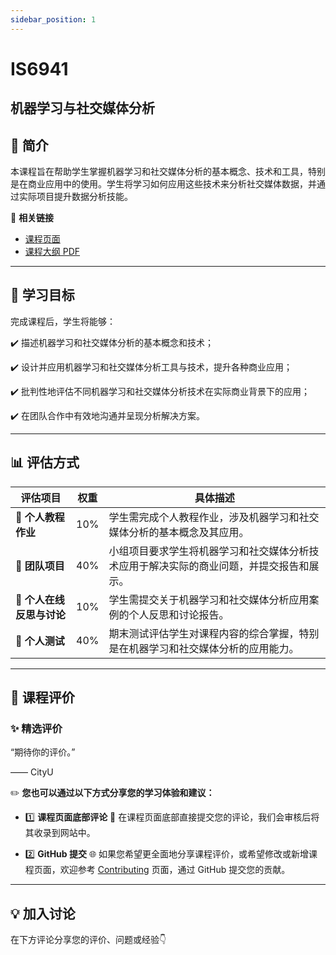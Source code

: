```yaml
---
sidebar_position: 1
---
```


# IS6941
## 机器学习与社交媒体分析

## **📘 简介**
本课程旨在帮助学生掌握机器学习和社交媒体分析的基本概念、技术和工具，特别是在商业应用中的使用。学生将学习如何应用这些技术来分析社交媒体数据，并通过实际项目提升数据分析技能。

🔗 **相关链接**
- [课程页面](https://www.cityu.edu.hk/catalogue/pg/202425/course/IS6941.htm)
- [课程大纲 PDF](https://www.cityu.edu.hk/catalogue/pg/202425/course/IS6941.pdf)

---

## **🎯 学习目标**

完成课程后，学生将能够：

✔️ 描述机器学习和社交媒体分析的基本概念和技术；

✔️ 设计并应用机器学习和社交媒体分析工具与技术，提升各种商业应用；

✔️ 批判性地评估不同机器学习和社交媒体分析技术在实际商业背景下的应用；

✔️ 在团队合作中有效地沟通并呈现分析解决方案。

---

## **📊 评估方式**

| **评估项目**           | **权重** | **具体描述**                                                                                       |
|-----------------------|---------|---------------------------------------------------------------------------------------------------|
| **📄 个人教程作业**     | 10%     | 学生需完成个人教程作业，涉及机器学习和社交媒体分析的基本概念及其应用。                          |
| **📄 团队项目**         | 40%     | 小组项目要求学生将机器学习和社交媒体分析技术应用于解决实际的商业问题，并提交报告和展示。       |
| **📄 个人在线反思与讨论** | 10%     | 学生需提交关于机器学习和社交媒体分析应用案例的个人反思和讨论报告。                             |
| **📄 个人测试**         | 40%     | 期末测试评估学生对课程内容的综合掌握，特别是在机器学习和社交媒体分析的应用能力。               |

---

## **💬 课程评价**

### ✨ **精选评价**
<div className={commentStyles.commentBox}>
    <p className={commentStyles.commentText}>
        “期待你的评价。”
    </p>
    <p className={commentStyles.commentAuthor}>—— CityU</p>
</div>

✏️ **您也可以通过以下方式分享您的学习体验和建议：**

- 1️⃣ **课程页面底部评论**
💬 在课程页面底部直接提交您的评论，我们会审核后将其收录到网站中。

- 2️⃣ **GitHub 提交**
🌐 如果您希望更全面地分享课程评价，或希望修改或新增课程页面，欢迎参考 [Contributing](/contributing) 页面，通过 GitHub 提交您的贡献。


---

## **💡 加入讨论**

在下方评论分享您的评价、问题或经验👇
<Utterances />
